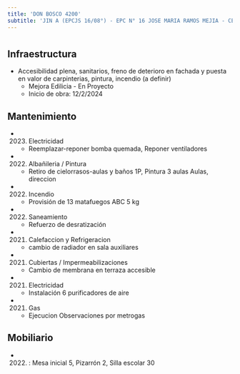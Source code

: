 ```yaml
---
title: 'DON BOSCO 4200'
subtitle: 'JIN A (EPCJS 16/08°) - EPC N° 16 JOSE MARIA RAMOS MEJIA - CENOF CENTRO DON BOSCO - ESEA EN DANZA MASTRAZZI CURSO VOCACIONAL DE DANZA Y EXPRESIÓN CORPORAL INFANTIL N° 07'
---
```


#
## Infraestructura

* Accesibilidad plena, sanitarios, freno de deterioro en fachada y puesta en valor de carpinterias, pintura, incendio (a definir) 
    + Mejora Edilicia - En Proyecto 
    + Inicio de obra: 12/2/2024 






## Mantenimiento

*  (2023) Electricidad 
    + Reemplazar-reponer bomba quemada, Reponer ventiladores

*  (2022) Albañileria / Pintura 
    + Retiro de cielorrasos-aulas y baños 1P, Pintura 3 aulas Aulas, direccion

*  (2022) Incendio 
    + Provisión de 13 matafuegos ABC 5 kg

*  (2022) Saneamiento 
    + Refuerzo de desratización

*  (2021) Calefaccion y Refrigeracion 
    + cambio de radiador en sala auxiliares

*  (2021) Cubiertas / Impermeabilizaciones 
    + Cambio de membrana en terraza accesible

*  (2021) Electricidad 
    + Instalación 6 purificadores de aire

*  (2021) Gas 
    + Ejecucion Observaciones por metrogas





## Mobiliario

*  (2022) : Mesa inicial 5, Pizarrón 2, Silla escolar 30 



